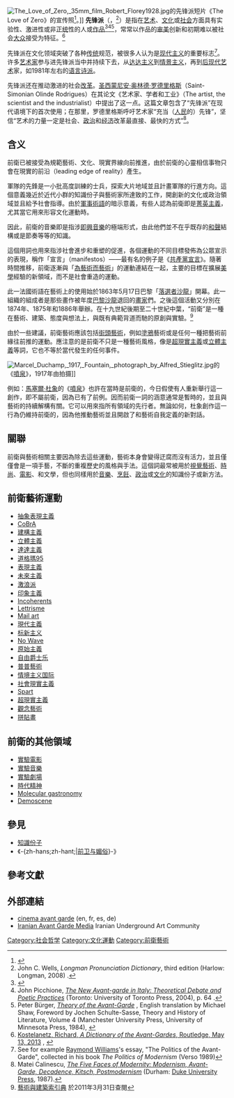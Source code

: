 {{Expand language|1=en|time=2022-01-02T04:45:56+00:00}}
{{noteTA
|1=zh-cn:先锋派; zh-tw:前衛;
|2=zh-cn:杜尚; zh-tw:杜象; zh-hk:杜尚;
}}
[[File:The_Love_of_Zero,_35mm_film_Robert_Florey1928.jpg|thumb]]的先锋派短片《The Love of Zero》的宣传照<ref>{{youtube|aPEBUJJUICc|title=''The Love of Zero'' }}</ref>。]]
'''先锋派'''（{{lang-fr|avant-garde}}，{{IPA-fr|avɑ̃ɡaʁd}}<ref>John C. Wells, ''Longman Pronunciation Dictionary'', third edition (Harlow: Longman, 2008) {{ISBN|978-1-4058-8118-0}}.</ref>）是指在[[艺术|艺术]]、[[文化|文化]]或[[社会|社会]]方面具有实验性、激进性或非[[正统|正统]]性的人或[[作品|作品]]<ref name="dictref">{{cite web|title=Avant-garde|url=http://dictionary.reference.com/search?q=avant-garde|access-date=2007-03-14|work=Dictionary.com|publisher=Lexico Publishing Group, LLC|archive-date=2008-12-16|archive-url=https://web.archive.org/web/20081216121007/http://dictionary.reference.com/search?q=avant-garde}}</ref><ref name="Picchione20042">John Picchione, ''[[iarchive:newavantgardeini0000picc/page/64|The New Avant-garde in Italy: Theoretical Debate and Poetic Practices]]'' (Toronto: University of Toronto Press, 2004), p. 64 {{ISBN|978-0-8020-8994-6}}.</ref><ref>Peter Bürger, ''[https://monoskop.org/images/d/d0/Buerger_Peter_The_Theory_of_the_Avant-Garde.pdf Theory of the Avant-Garde] {{Wayback|url=https://monoskop.org/images/d/d0/Buerger_Peter_The_Theory_of_the_Avant-Garde.pdf |date=20210930082654 }}'', English translation by Michael Shaw, Foreword by Jochen Schulte-Sasse, Theory and History of Literature, Volume 4 (Manchester University Press, University of Minnesota Press, 1984), {{page needed|date=August 2016}}</ref>，常常以作品的[[审美|审美]]创新和初期难以被社会[[大众|大众]]接受为特征。<ref name="Kostelanetz">[https://books.google.com/books?id=Tsq6NDST_b0C&pg=PA1997&lpg=PA1997 Kostelanetz, Richard, ''A Dictionary of the Avant-Gardes'', Routledge, May 13, 2013] {{Wayback|url=https://books.google.com/books?id=Tsq6NDST_b0C&pg=PA1997&lpg=PA1997 |date=20220414203057 }}, {{ISBN|1-136-80620-2}}</ref>

先锋派在文化领域突破了各种[[传统|传统]]规范，被很多人认为是[[现代主义|现代主义]]的重要标志<ref>See for example [[Raymond_Williams|Raymond Williams]]'s essay, "The Politics of the Avant-Garde", collected in his book ''The Politics of Modernism'' (Verso 1989)</ref>。许多[[艺术家|艺术家]]参与进先锋派当中并持续下去，从[[达达主义|达达主义]]到[[情景主义|情景主义]]，再到[[后现代艺术|后现代艺术]]家，如1981年左右的[[语言诗派|语言诗派]]。

先锋派还在推动激进的社会[[改革|改革]]。[[圣西蒙尼安·奥林德·罗德里格斯|圣西蒙尼安·奥林德·罗德里格斯]]（Saint-Simonian Olinde Rodrigues）在其论文《艺术家、学者和工业》（The artist, the scientist and the industrialist）中提出了这一点。这篇文章包含了“先锋派”在现代语境下的首次使用；在那里，罗德里格斯呼吁艺术家“充当（[[人民|人民]]的）先锋”，坚信“艺术的力量一定是社会、[[政治|政治]]和[[经济|经济]]改革最直接、最快的方式”<ref>Matei Calinescu, ''[https://www.dukeupress.edu/five-faces-of-modernity/ The Five Faces of Modernity: Modernism, Avant-Garde, Decadence, Kitsch, Postmodernism] {{Wayback|url=https://www.dukeupress.edu/five-faces-of-modernity/ |date=20220414203013 }}'' (Durham: [[Duke_University_Press|Duke University Press]], 1987).{{Page needed|date=May 2016}}</ref>。

==含义==
前衛已被接受為規範藝術、文化、現實界線向前推進，由於前衛的心靈相信事物只會在現實的前沿（leading edge of reality）產生。

軍隊的先鋒是一小批高度訓練的士兵，探索大片地域並且計畫軍隊的行進方向。這個意義幾近於近代小群的知識份子與藝術家所達致的工作，開創新的文化或政治領域並且給予社會指導。由於[[軍事術語|軍事術語]]的暗示意義，有些人認為前衛即是[[菁英主義|菁英主義]]，尤其當它用來形容文化運動時。

因此，前衛的音樂即是指涉[[即興音樂|即興音樂]]的極端形式，由此他們並不在乎既存的[[和聲|和聲]]結構或是節奏等等的知識。

這個用詞也用來指涉社會進步和重塑的促進，各個運動的不同目標發佈為公眾宣示的表現，稱作「宣言」（manifestos）——最有名的例子是《[[共產黨宣言|共產黨宣言]]》。隨著時間推移，前衛逐漸與「[[為藝術而藝術|為藝術而藝術]]」的運動連結在一起，主要的目標在擴展[[美學|美學]]經驗的新領域，而不是社會重造的運動。

此一法國術語在藝術上的使用始於1863年5月17日巴黎「[[落選者沙龍|落選者沙龍]]」開幕。此一組織的組成者是那些畫作被年度[[巴黎沙龍|巴黎沙龍]]退回的[[畫家|畫家]]們。之後這個活動又分別在1874年、1875年和1886年舉辦。在十九世紀後期至二十世紀中葉，“前衛”是一種在藝術、建築、態度與想法上，與既有典範背道而馳的原創與實驗。<ref>[http://db1x.sinica.edu.tw/caat/caat_rptcaatc.php?_op=?SUBJECT_ID:300055775 藝術與建築索引典]{{dead link|date=2017年11月 |bot=InternetArchiveBot |fix-attempted=yes }} 於2011年3月31日查閱</ref>

由於一些建議，前衛藝術應該包括[[街頭藝術|街頭藝術]]，例如[[塗鴉|塗鴉]]藝術或是任何一種把藝術前緣往前推的運動。應注意的是前衛不只是一種藝術風格，像是[[超現實主義|超現實主義]]或[[立體主義|立體主義]]等詞，它也不等於當代發生的任何事件。

[[File:Marcel_Duchamp,_1917,_Fountain,_photograph_by_Alfred_Stieglitz.jpg|thumb]]的《[[噴泉_(杜象)|噴泉]]》，1917年由{{Link-en|阿尔弗雷德·斯蒂格里茨|Alfred Stieglitz}}拍摄]]

例如：[[馬塞爾·杜象|馬塞爾·杜象]]的《[[噴泉_(杜象)|噴泉]]》也許在當時是前衛的，今日假使有人重新舉行這一創作，即不屬前衛，因為已有了前例。因而前衛一詞的涵意通常是暫時的，並且與藝術的持續解構有關。它可以用來指所有領域的先行者。無論如何，杜象創作這一行為仍維持前衛的，因為他推動藝術並且開啟了和藝術自我定義的新對話。

== 關聯 ==
前衛與藝術相關主要因為除去這些運動，藝術本身會變得迂腐而沒有活力，並且僅僅會是一項手藝，不斷的重複歷史的風格與手法。這個詞最常被用於[[視覺藝術|視覺藝術]]、[[時尚|時尚]]、[[電影|電影]]、和文學，但也同樣用於[[音樂|音樂]]、[[烹飪|烹飪]]、[[政治|政治]]或[[文化|文化]]的知識份子或新方法。

== 前衛藝術運動 ==
* [[抽象表現主義|抽象表現主義]]
* [[CoBrA前衛藝術運動|CoBrA]]
* [[建構主義|建構主義]]
* [[立體主義|立體主義]]
* [[達達主義|達達主義]]
* [[道格瑪95|道格瑪95]]
* [[表現主義|表現主義]]
* [[未來主義|未來主義]]
* [[激浪派|激浪派]]
* [[印象主義|印象主義]]
* [[Incoherents|Incoherents]]
* [[Lettrisme|Lettrisme]]
* [[Mail_art|Mail art]]
* [[現代主義|現代主義]]
* [[标新主义|标新主义]]
* [[No_Wave|No Wave]]
* [[原始主義|原始主義]]
* [[自由爵士乐|自由爵士乐]]
* [[普普藝術|普普藝術]]
* [[情境主义国际|情境主义国际]]
* [[社會現實主義|社會現實主義]]
* [[Spart|Spart]]
* [[超現實主義|超現實主義]]
* [[觀念藝術|觀念藝術]]
* [[拼貼畫|拼貼畫]]

== 前衛的其他領域 ==
* [[實驗電影|實驗電影]]
* [[實驗音樂|實驗音樂]]
* [[實驗劇場|實驗劇場]]
* [[時代精神|時代精神]]
* [[Molecular_gastronomy|Molecular gastronomy]]
* [[Demoscene|Demoscene]]

== 參見 ==
* [[知識份子|知識份子]]
* 《-{zh-hans;zh-hant;|[[前卫与媚俗|前卫与媚俗]]}-》

== 參考文獻 ==
{{reflist}}

== 外部連結 ==
* [http://www.exprmntl.net cinema avant garde] {{Wayback|url=http://www.exprmntl.net/ |date=20141217101117 }} (en, fr, es, de)
* [http://www.kolahstudio.com Iranian Avant Garde Media] {{Wayback|url=http://www.kolahstudio.com/ |date=20100329060939 }} Iranian Underground Art Community

{{Avant-garde}}
{{實驗音樂}}

{{Authority control}}
[[Category:社会哲学|Category:社会哲学]]
[[Category:文化運動|Category:文化運動]]
[[Category:前衛藝術|Category:前衛藝術]]
